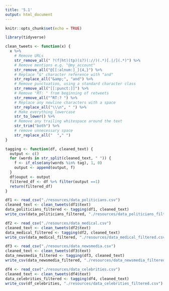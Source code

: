 ```yaml
---
title: '5.1'
output: html_document
---
```


```r
knitr::opts_chunk$set(echo = TRUE)
```

```r
library(tidyverse)
```
```r
clean_tweets <- function(x) {
  x %>%
    # Remove URLs
    str_remove_all(" ?(f|ht)(tp)(s?)(://)(.*)[.|/](.*)") %>%
    # Remove mentions e.g. "@my_account"
    str_remove_all("@[[:alnum:]_]{4,}") %>%
    # Replace "&" character reference with "and"
    str_replace_all("&amp;", "and") %>%
    # Remove punctuation, using a standard character class
    str_remove_all("[[:punct:]]") %>%
    # Remove "RT: " from beginning of retweets
    str_remove_all("^RT:? ") %>%
    # Replace any newline characters with a space
    str_replace_all("\\\n", " ") %>%
    # Make everything lowercase
    str_to_lower() %>%
    # Remove any trailing whitespace around the text
    str_trim("both") %>% 
    # remove unnecessary space
    str_replace_all("  "," ")
}
```

```r
tagging <- function(df, cleaned_text) {
  output <- c()
  for (words in str_split(cleaned_text, " ")) {
    f <- if_else(any(words %in% tag), 1, 0)
    output <- append(output, f)
  }
  df$ouput <- output
  filtered_df <- df %>% filter(output ==1) 
  return(filtered_df)
}
```


```r
df1 <- read_csv("./resources/data_politicians.csv")
cleaned_text <- clean_tweets(df1$text)
data_politicians_filtered <- tagging(df1, cleaned_text)
write_csv(data_politicians_filtered, "./resources/data_politicians_filtered.csv")

df2 <- read_csv("./resources/data_medical.csv")
cleaned_text <- clean_tweets(df2$text)
data_medical_filtered <- tagging(df2, cleaned_text)
write_csv(data_medical_filtered, "./resources/data_medical_filtered.csv")

df3 <- read_csv("./resources/data_newsmedia.csv")
cleaned_text <- clean_tweets(df3$text)
data_newsmedia_filtered <- tagging(df3, cleaned_text)
write_csv(data_newsmedia_filtered, "./resources/data_newsmedia_filtered.csv")

df4 <- read_csv("./resources/data_celebrities.csv")
cleaned_text <- clean_tweets(df4$text)
data_celebrities_filtered <- tagging(df4, cleaned_text)
write_csv(df_celebrities, "./resources/data_celebrities_filtered.csv")
```


